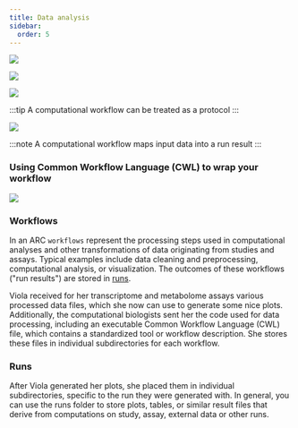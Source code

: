 ```yaml
---
title: Data analysis
sidebar:
  order: 5
---
```




![](@images/start-here/arc-prototypic-workflows1.svg)

![](@images/start-here/arc-prototypic-workflows2.svg)


<Tabs syncKey="os">
<TabItem label="Option I: Create a virtual assay">


![](@images/start-here/arc-prototypic-workflows-virtual.svg)

:::tip
A computational workflow can be treated as a protocol
:::

</TabItem>


<TabItem label="Option II: Create a run and a workflow">

![](@images/start-here/arc-prototypic-workflows-cwl1.svg)

:::note
A computational workflow maps input data into a run result
:::


### Using Common Workflow Language (CWL) to wrap your workflow

![](@images/start-here/arc-prototypic-workflows-cwl2.svg)


### Workflows

In an ARC `workflows` represent the processing steps used in computational analyses and other transformations of data originating from studies and assays. Typical examples include data cleaning and preprocessing, computational analysis, or visualization. The outcomes of these workflows ("run results") are stored in [runs](#runs).

Viola received for her transcriptome and metabolome assays various processed data files, which she now can use to generate some nice plots. Additionally, the computational biologists sent her the code used for data processing, including an executable Common Workflow Language (CWL) file, which contains a standardized tool or workflow description. She stores these files in individual subdirectories for each workflow.

### Runs

After Viola generated her plots, she placed them in individual subdirectories, specific to the run they were generated with. In general, you can use the runs folder to store plots, tables, or similar result files that derive from computations on study, assay, external data or other runs.

</TabItem>

</Tabs>